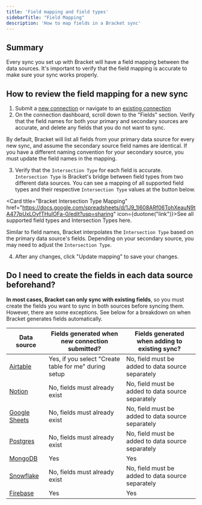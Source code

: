 ```yaml
---
title: 'Field mapping and field types'
sidebarTitle: "Field Mapping"
description: 'How to map fields in a Bracket sync'
---
```


## Summary

Every sync you set up with Bracket will have a field mapping between the data sources. It's important to verify that the field mapping is accurate to make sure your sync works properly. 

## How to review the field mapping for a new sync

1. Submit a [new connection](https://app.usebracket.com/) or navigate to an [existing connection](https://app.usebracket.com/connections)
2. On the connection dashboard, scroll down to the "Fields" section. Verify that the field names for both your primary and secondary sources are accurate, and delete any fields that you do not want to sync.

<Note>By default, Bracket will list all fields from your primary data source for every new sync, and assume the secondary source field names are identical. If you have a different naming convention for your secondary source, you must update the field names in the mapping.</Note>

3. Verify that the `Intersection Type` for each field is accurate. `Intersection Type` is Bracket's bridge between field types from two different data sources. You can see a mapping of all supported field types and their respective `Intersection Type` values at the button below. 

<Card title="Bracket Intersection Type Mapping" href="https://docs.google.com/spreadsheets/d/1J9_1I608ARf06TohXeauN9tA477pUxLOvfTHuIOFa-0/edit?usp=sharing" icon={duotone("link")}>See all supported field types and Intersection Types here.</Card>

<Warning>Similar to field names, Bracket interpolates the `Intersection Type` based on the primary data source's fields. Depending on your secondary source, you may need to adjust the `Intersection Type`.</Warning>

4. After any changes, click "Update mapping" to save your changes. 


## Do I need to create the fields in each data source beforehand?

**In most cases, Bracket can only sync with existing fields**, so you must create the fields you want to sync in both sources before syncing them. However, there are some exceptions. See below for a breakdown on when Bracket generates fields automatically.

| Data source                                       |    Fields generated when new connection submitted?                                                                                | Fields generated when adding to existing sync?
| --------------------------------                  | --------------------------------------------------------------------------------------------------------------------------------- | ---------------------------------------------------------------------------------------------------------------------------------
| [Airtable](/connecting/airtable_connecting)      | Yes, if you select "Create table for me" during setup                                                                              | No, field must be added to data source separately
| [Notion](/connecting/notion_connecting)          | No, fields must already exist                                                                                                      |  No, field must be added to data source separately
| [Google Sheets](/connecting/gsheets_connecting)  | No, fields must already exist                                                                                                      |  No, field must be added to data source separately
| [Postgres](/connecting/postgres_connecting)      | No, fields must already exist                                                                                                      |  No, field must be added to data source separately
| [MongoDB](/database/mongodb_connecting)          | Yes                                                                                                                                |  Yes
| [Snowflake](/database/snowflake_connecting)      | No, fields must already exist                                                                                                      |  No, field must be added to data source separately
| [Firebase](/database/firebase_connecting)      | Yes                                                                                                                                  |  Yes



